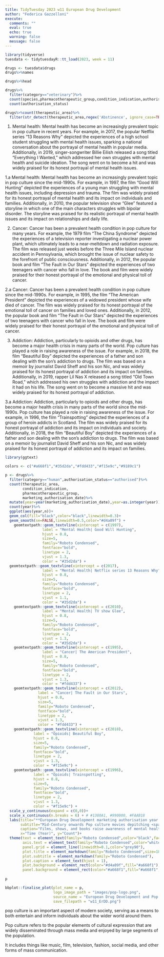 ```yaml
---
title: TidyTuesday 2023 w11 European Drug Development
author: "Federica Gazzelloni"
execute:  
  comments: ""
  eval: true
  echo: true
  warning: false
  message: false
---
```


```r
library(tidyverse)
tuesdata <- tidytuesdayR::tt_load(2023, week = 11)
```


```r
drugs <- tuesdata$drugs
drugs%>%names
```


```r
drugs%>%head
```


```r
drugs%>%
  filter(category=="veterinary")%>%
  count(species,pharmacotherapeutic_group,condition_indication,authorisation_status)%>%
  count(authorisation_status)
```




```r
drugs%>%count(therapeutic_area)%>%
  filter(str_detect(therapeutic_area,regex('Abstinence', ignore_case=TRUE)))
```


1. Mental health: Mental health has become an increasingly prevalent topic in pop culture in recent years. For example, in 2017, the popular Netflix series "13 Reasons Why" depicted the experiences of a high school student struggling with mental health issues, sparking a national conversation about the portrayal of mental health in popular media. Additionally, in 2019, singer-songwriter Billie Eilish released a song titled "Everything I Wanted," which addressed her own struggles with mental health and suicide ideation. The song went on to become a hit and was widely praised for its honest portrayal of mental health issues.

1.a Mental health: Mental health has become an increasingly prevalent topic in pop culture since the mid-1990s. For example, in 1997, the film "Good Will Hunting" depicted the experiences of a young man struggling with mental health issues, including depression and trauma. The film was widely praised for its honest portrayal of mental health and its impact on individuals and families. Additionally, in 2010, the popular television show "Glee" featured a storyline in which one of the main characters struggles with bipolar disorder. The storyline was praised for its realistic portrayal of mental health issues and its impact on relationships and daily life.



2. Cancer: Cancer has been a prevalent health condition in pop culture for many years. For example, the 1979 film "The China Syndrome" depicted the experiences of a television reporter investigating a nuclear power plant, which ultimately leads to a near-meltdown and radiation exposure. The film was released just weeks before the Three Mile Island nuclear accident in Pennsylvania, which brought the issue of nuclear safety to the forefront of public consciousness. Additionally, in 2012, the popular book and film "The Fault in Our Stars" depicted the experiences of two teenagers with cancer who fall in love. The book and film were widely praised for their honest portrayal of the emotional and physical toll of cancer.

2.a Cancer: Cancer has been a prevalent health condition in pop culture since the mid-1990s. For example, in 1995, the film "The American President" depicted the experiences of a widowed president whose wife died of cancer. The film was widely praised for its honest portrayal of the emotional toll of cancer on families and loved ones. Additionally, in 2012, the popular book and film "The Fault in Our Stars" depicted the experiences of two teenagers with cancer who fall in love. The book and film were widely praised for their honest portrayal of the emotional and physical toll of cancer.

3. Addiction: Addiction, particularly to opioids and other drugs, has become a major health crisis in many parts of the world. Pop culture has played a role in raising awareness of the issue. For example, in 2018, the film "Beautiful Boy" depicted the experiences of a father and son dealing with the son's addiction to drugs. The film was based on a memoir by journalist David Sheff and his son Nic, and was widely praised for its honest portrayal of addiction and its impact on families. Additionally, in 2019, rapper Lil Nas X released a song titled "Old Town Road," which addressed his own struggles with addiction and the impact it had on his life. The song went on to become a massive hit and was widely praised for its honest portrayal of addiction.


3.a Addiction: Addiction, particularly to opioids and other drugs, has become a major health crisis in many parts of the world since the mid-1990s. Pop culture has played a role in raising awareness of the issue. For example, in 1996, the film "Trainspotting" depicted the experiences of a group of heroin addicts in Scotland. The film was widely praised for its honest portrayal of addiction and its impact on individuals and society. Additionally, in 2018, the film "Beautiful Boy" depicted the experiences of a father and son dealing with the son's addiction to drugs. The film was based on a memoir by journalist David Sheff and his son Nic, and was widely praised for its honest portrayal of addiction and its impact on families.

```r
library(ggtext)

```


```r
colors <- c("#a668f1","#35d2da","#fdd433","#f15e9c","#9189c1")
```

```r
p <- drugs%>%
  filter(category=="human",authorisation_status=="authorised")%>%
  count(therapeutic_area,
        condition_indication,
        pharmacotherapeutic_group,
        marketing_authorisation_date)%>%
  mutate(year=year(marketing_authorisation_date),year=as.integer(year)) %>% 
  count(year)%>%
  ggplot(aes(year,n))+
  geom_col(fill="black",color="black",linewidth=0.3)+
  geom_smooth(se=FALSE,linewidth=0.5,color="#d4a09f") +
    geomtextpath::geom_textvline(xintercept = c(1997), 
                 label = "Mental Health| Good Will Hunting", 
                 hjust = 0.8,
                 size=5,
                 family="Roboto Condensed",
                 fontface="bold",
                 linetype = 2, 
                 vjust = 1.3, 
                 color = "#35d2da") +
  geomtextpath::geom_textvline(xintercept = c(2017), 
                 label = "Mental Health| Netflix series 13 Reasons Why", 
                 hjust = 0.8,
                 size=5,
                 family="Roboto Condensed",
                 fontface="bold",
                 linetype = 2, 
                 vjust = 1.1, 
                 color = "#35d2da") +
    geomtextpath::geom_textvline(xintercept = c(2010), 
                 label = "Mental Health| TV show Glee", 
                 hjust = 0.8,
                 size=5,
                 family="Roboto Condensed",
                 fontface="bold",
                 linetype = 2, 
                 vjust = 1.3, 
                 color = "#35d2da") +
    geomtextpath::geom_textvline(xintercept = c(1995), 
                 label = "Cancer| The American President", 
                 hjust = 0.8,
                 size=5,
                 family="Roboto Condensed",
                 fontface="bold",
                 linetype = 2, 
                 vjust = 1.3, 
                 color = "#fdd433") +
    geomtextpath::geom_textvline(xintercept = c(2012), 
               label = "Cancer| The Fault in Our Stars", 
               hjust = 0.8,
               size=5,
               family="Roboto Condensed",
               fontface="bold",
               linetype = 2, 
               vjust = 1.3, 
               color = "#fdd433") +
    geomtextpath::geom_textvline(xintercept = c(2018), 
             label = "Opioids| Beautiful Boy", 
             hjust = 0.8,
             size=5,
             family="Roboto Condensed",
             fontface="bold",
             linetype = 2, 
             vjust = 1.3, 
             color = "#f15e9c") +
    geomtextpath::geom_textvline(xintercept = c(1996), 
             label = "Opioids| Trainspotting", 
             hjust = 0.8,
             size=5,
             family="Roboto Condensed",
             fontface="bold",
             linetype = 2, 
             vjust = 1.3, 
             color = "#f15e9c") +
  scale_y_continuous(expand = c(0,0))+
  scale_x_continuous(n.breaks = 6) + # #1380A1, #990000, #FAAB18
  labs(title="**European Drug Development marketing authorisation year trend**",
       subtitle="Mid-Century onwards Pop culture movies depitching <span style='color:#35d2da;'>Mental health</span>,<span style='color:#fdd433;'>Cancer</span>, and <span style='color:#f15e9c;'>Opioids addiction</span>",
       caption="Films, shows, and books raise awareness of mental health, cancer, and addiction issues in pop culture.\nDataSource: #TidyTuesday 2023 week11 European Drug Development\nDataViz: Federica Gazzelloni #30DayChartChallenge 2023 Day13 - Pop Culture",
       x="Time (Year)", y="Count")+
  theme(text = element_text(family="Roboto Condensed",color="black",face="bold"),
        axis.text = element_text(family="Roboto Condensed",color="white"),
        panel.grid = element_line(linewidth=0.1,color="grey90"),
        plot.title = element_markdown(family="Roboto Condensed",size=18),
        plot.subtitle = element_markdown(family="Roboto Condensed"),
        plot.caption = element_text(hjust = 1),
        plot.background = element_rect(color="#d4a09f",fill="#a668f1"),
        panel.background = element_rect(color="#a668f1",fill="#a668f1",size=0.5))
  
p
```



```r
bbplot::finalise_plot(plot_name = p,
                      logo_image_path = "images/pop-logo.png",
                      source_name = "European Drug Development and Pop Culture",
                      save_filepath = "w11_ErDD.png")
```


pop culture is an important aspect of modern society, serving as a means to both entertain and inform individuals about the wider world around them.

Pop culture refers to the popular elements of cultural expression that are widely disseminated through mass media and enjoyed by large segments of the population. 

It includes things like music, film, television, fashion, social media, and other forms of mass communication.




